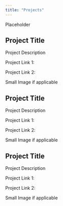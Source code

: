 ```yaml
---
title: "Projects"
---
```


Placeholder

::: {.callout-caution collapse="false"}
## Project Title

Project Description

Project Link 1:

Project Link 2:

Small Image if applicable
:::

::: {.callout-caution collapse="false"}
## Project Title

Project Description

Project Link 1:

Project Link 2:

Small Image if applicable
:::

::: {.callout-caution collapse="false"}
## Project Title

Project Description

Project Link 1:

Project Link 2:

Small Image if applicable
:::
